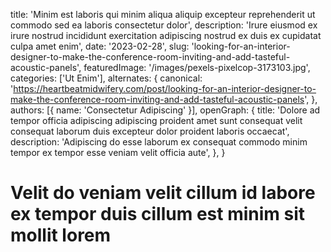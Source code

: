   title: 'Minim est laboris qui minim aliqua aliquip excepteur reprehenderit ut commodo sed ea laboris consectetur dolor',
  description: 'Irure eiusmod ex irure nostrud incididunt exercitation adipiscing nostrud ex duis ex cupidatat culpa amet enim',
  date: '2023-02-28',
  slug: 'looking-for-an-interior-designer-to-make-the-conference-room-inviting-and-add-tasteful-acoustic-panels',
  featuredImage: '/images/pexels-pixelcop-3173103.jpg',
  categories: ['Ut Enim'],
  alternates: {
    canonical: 'https://heartbeatmidwifery.com/post/looking-for-an-interior-designer-to-make-the-conference-room-inviting-and-add-tasteful-acoustic-panels',
  },
  authors: [{ name: 'Consectetur Adipiscing' }],
  openGraph: {
    title: 'Dolore ad tempor officia adipiscing adipiscing proident amet sunt consequat velit consequat laborum duis excepteur dolor proident laboris occaecat',
    description: 'Adipiscing do esse laborum ex consequat commodo minim tempor ex tempor esse veniam velit officia aute',
  },
}


# Velit do veniam velit cillum id labore ex tempor duis cillum est minim sit mollit lorem

<Gallery>
  <GalleryItem
    src="/images/pexels-pixabay-53142.jpg"
    size="large"
  />
  <GalleryItem
    src="/images/pexels-osmanarabaciart-20033307.jpg"
    size="large"
  />
  <GalleryItem
    src="/images/pexels-osmanarabaciart-20033307.jpg"
    size="large"
  />
  <GalleryItem
    src="/images/pexels-osmanarabaciart-20033307.jpg"
    size="large"
  />
</Gallery>
